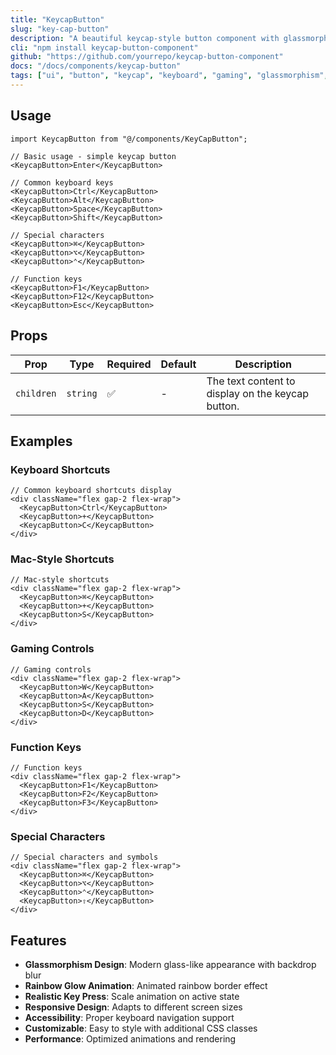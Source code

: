 ```yaml
---
title: "KeycapButton"
slug: "key-cap-button"
description: "A beautiful keycap-style button component with glassmorphism effects, rainbow glow animations, and realistic key press interactions. Perfect for keyboard shortcuts display, gaming interfaces, or any UI that needs a mechanical keyboard aesthetic."
cli: "npm install keycap-button-component"
github: "https://github.com/yourrepo/keycap-button-component"
docs: "/docs/components/keycap-button"
tags: ["ui", "button", "keycap", "keyboard", "gaming", "glassmorphism", "animation", "interactive", "mechanical", "shortcuts", "controls"]
---
```


## Usage

```tsx
import KeycapButton from "@/components/KeyCapButton";

// Basic usage - simple keycap button
<KeycapButton>Enter</KeycapButton>

// Common keyboard keys
<KeycapButton>Ctrl</KeycapButton>
<KeycapButton>Alt</KeycapButton>
<KeycapButton>Space</KeycapButton>
<KeycapButton>Shift</KeycapButton>

// Special characters
<KeycapButton>⌘</KeycapButton>
<KeycapButton>⌥</KeycapButton>
<KeycapButton>⌃</KeycapButton>

// Function keys
<KeycapButton>F1</KeycapButton>
<KeycapButton>F12</KeycapButton>
<KeycapButton>Esc</KeycapButton>
```

## Props

| Prop | Type | Required | Default | Description |
|------|------|----------|---------|-------------|
| `children` | `string` | ✅ | - | The text content to display on the keycap button. |

## Examples

### Keyboard Shortcuts

```tsx
// Common keyboard shortcuts display
<div className="flex gap-2 flex-wrap">
  <KeycapButton>Ctrl</KeycapButton>
  <KeycapButton>+</KeycapButton>
  <KeycapButton>C</KeycapButton>
</div>
```

### Mac-Style Shortcuts

```tsx
// Mac-style shortcuts
<div className="flex gap-2 flex-wrap">
  <KeycapButton>⌘</KeycapButton>
  <KeycapButton>+</KeycapButton>
  <KeycapButton>S</KeycapButton>
</div>
```

### Gaming Controls

```tsx
// Gaming controls
<div className="flex gap-2 flex-wrap">
  <KeycapButton>W</KeycapButton>
  <KeycapButton>A</KeycapButton>
  <KeycapButton>S</KeycapButton>
  <KeycapButton>D</KeycapButton>
</div>
```

### Function Keys

```tsx
// Function keys
<div className="flex gap-2 flex-wrap">
  <KeycapButton>F1</KeycapButton>
  <KeycapButton>F2</KeycapButton>
  <KeycapButton>F3</KeycapButton>
</div>
```

### Special Characters

```tsx
// Special characters and symbols
<div className="flex gap-2 flex-wrap">
  <KeycapButton>⌘</KeycapButton>
  <KeycapButton>⌥</KeycapButton>
  <KeycapButton>⌃</KeycapButton>
  <KeycapButton>⇧</KeycapButton>
</div>
```

## Features

- **Glassmorphism Design**: Modern glass-like appearance with backdrop blur
- **Rainbow Glow Animation**: Animated rainbow border effect
- **Realistic Key Press**: Scale animation on active state
- **Responsive Design**: Adapts to different screen sizes
- **Accessibility**: Proper keyboard navigation support
- **Customizable**: Easy to style with additional CSS classes
- **Performance**: Optimized animations and rendering
